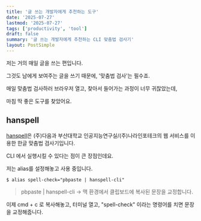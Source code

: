 ```yaml
---
title: '글 쓰는 개발자에게 추천하는 도구'
date: '2025-07-27'
lastmod: '2025-07-27'
tags: ['productivity', 'tool']
draft: false
summary: '글 쓰는 개발자에게 추천하는 CLI 맞춤법 검사기'
layout: PostSimple
---
```


저는 거의 매일 글을 쓰는 편입니다.

그것도 남에게 보여주는 글을 쓰기 때문에,
'맞춤법 검사'는 필수죠.

매일 맞춤법 검사하러
브라우저 열고, 찾아서 들어가는 과정이
너무 귀찮았는데,

마침 딱 좋은 도구를 찾았어요.

## hanspell

[hanspell](https://github.com/9beach/hanspell)은 (주)다음과 부산대학교 인공지능연구실/(주)나라인포테크의
웹 서비스를 이용한 한글 맞춤법 검사기입니다.

CLI 에서 실행시킬 수 있다는 점이 큰 장점인데요.

저는 alias를 설정해놓고 사용 중입니다.

```shell
$ alias spell-check="pbpaste | hanspell-cli"
```

> pbpaste | hanspell-cli -> 맥 환경에서 클립보드에 복사된 문장을 교정합니다.

이제 cmd + c 로 복사해놓고,
터미널 열고, "spell-check" 이라는 명령어를 치면 문장을 교정해줍니다.
